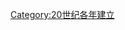 {{CatDiffuse}}

{{estcat|197|9|1969|1980}}
{{Commonscat|1979 establishments}}
[[Category:20世纪各年建立|Category:20世纪各年建立]]
